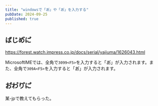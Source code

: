 ```yaml
---
title: "windowsで「あ゙」や「あ゚」を入力する"
pubDate: 2024-09-25
published: true
---
```


## ばじめ゙に゙

https://forest.watch.impress.co.jp/docs/serial/yajiuma/1626043.html

MicrosoftIMEでは、全角で`3099<F5>`を入力すると「あ゙」が入力されます。また、全角で`309A<F5>`を入力すると「あ゚」が入力されます。

## お゚わ゚り゚に゚

某-jpで教えてもらった。